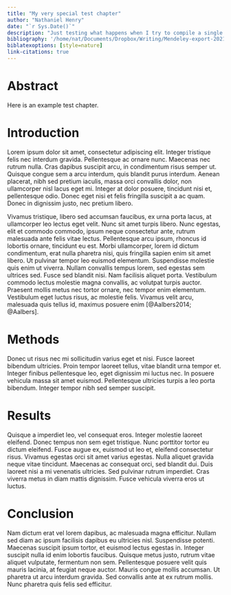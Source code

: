 ```yaml
--- 
title: "My very special test chapter"
author: "Nathaniel Henry"
date: "`r Sys.Date()`"
description: "Just testing what happens when I try to compile a single chapter."
bibliography: '/home/nat/Documents/Dropbox/Writing/Mendeley-export-20210511.bib'
biblatexoptions: [style=nature]
link-citations: true
---
```


# Abstract

Here is an example test chapter.


# Introduction

Lorem ipsum dolor sit amet, consectetur adipiscing elit. Integer tristique felis nec
interdum gravida. Pellentesque ac ornare nunc. Maecenas nec rutrum nulla. Cras dapibus
suscipit arcu, in condimentum risus semper ut. Quisque congue sem a arcu interdum, quis
blandit purus interdum. Aenean placerat, nibh sed pretium iaculis, massa orci convallis
dolor, non ullamcorper nisl lacus eget mi. Integer at dolor posuere, tincidunt nisi et,
pellentesque odio. Donec eget nisi et felis fringilla suscipit a ac quam. Donec in
dignissim justo, nec pretium libero.

Vivamus tristique, libero sed accumsan faucibus, ex urna porta lacus, at ullamcorper leo
lectus eget velit. Nunc sit amet turpis libero. Nunc egestas, elit et commodo commodo,
ipsum neque consectetur ante, rutrum malesuada ante felis vitae lectus. Pellentesque arcu
ipsum, rhoncus id lobortis ornare, tincidunt eu est. Morbi ullamcorper, lorem id dictum
condimentum, erat nulla pharetra nisi, quis fringilla sapien enim sit amet libero. Ut
pulvinar tempor leo euismod elementum. Suspendisse molestie quis enim ut viverra. Nullam
convallis tempus lorem, sed egestas sem ultrices sed. Fusce sed blandit nisi. Nam
facilisis aliquet porta. Vestibulum commodo lectus molestie magna convallis, ac volutpat
turpis auctor. Praesent mollis metus nec tortor ornare, nec tempor enim elementum.
Vestibulum eget luctus risus, ac molestie felis. Vivamus velit arcu, malesuada quis tellus
id, maximus posuere enim [@Aalbers2014; @Aalbers].


# Methods

Donec ut risus nec mi sollicitudin varius eget et nisi. Fusce laoreet bibendum ultricies.
Proin tempor laoreet tellus, vitae blandit urna tempor et. Integer finibus pellentesque
leo, eget dignissim mi luctus nec. In posuere vehicula massa sit amet euismod.
Pellentesque ultricies turpis a leo porta bibendum. Integer tempor nibh sed semper
suscipit.


# Results

Quisque a imperdiet leo, vel consequat eros. Integer molestie laoreet eleifend. Donec
tempus non sem eget tristique. Nunc porttitor tortor eu dictum eleifend. Fusce augue ex,
euismod ut leo et, eleifend consectetur risus. Vivamus egestas orci sit amet varius
egestas. Nulla aliquet gravida neque vitae tincidunt. Maecenas ac consequat orci, sed
blandit dui. Duis laoreet nisi a mi venenatis ultricies. Sed pulvinar rutrum imperdiet.
Cras viverra metus in diam mattis dignissim. Fusce vehicula viverra eros ut luctus.


# Conclusion

Nam dictum erat vel lorem dapibus, ac malesuada magna efficitur. Nullam sed diam ac ipsum
facilisis dapibus eu ultricies nisl. Suspendisse potenti. Maecenas suscipit ipsum tortor,
et euismod lectus egestas in. Integer suscipit nulla id enim lobortis faucibus. Quisque
metus justo, rutrum vitae aliquet vulputate, fermentum non sem. Pellentesque posuere velit
quis mauris lacinia, at feugiat neque auctor. Mauris congue mollis accumsan. Ut pharetra
ut arcu interdum gravida. Sed convallis ante at ex rutrum mollis. Nunc pharetra quis felis
sed efficitur.


<div id="refs"></div>
